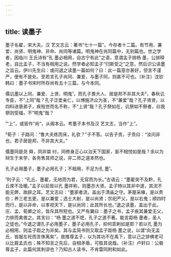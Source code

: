 ```yaml
---
---
---
```

title: 读墨子
---







墨子名翟，宋大夫。汉 艺文志云：著书“七十一篇”。今存者十二篇。有节用、兼爱、尚贤、明鬼神、非命、尚同等诸篇。明鬼神在尚同篇中，无别篇也。世之学者，因临川 王氏诗有“孔 墨必相用，自古宁有此”之语，意谓孟子排杨 墨，公排释老，自比孟子，不当有相用之说。然学者必知孟子“归斯受之”之意，然后识公读墨之旨云。伊川先生曰：或问退之读墨一篇如何？曰：此一篇意亦甚好，但言不谨严，便有不是处。至若言孔子尚同、兼爱，与墨子同，则甚不可也。〔补注〕沈钦韩曰：墨子书宋时所存尚有五十三篇，与今本同。

儒讥墨以上同、兼爱、上贤、明鬼¹，而孔子畏大人、居是邦不非其大夫²，春秋讥专臣，不“上同”哉？孔子泛爱亲仁，以博施济众为圣，不“兼爱”哉？孔子贤贤，以四科进褒弟子，疾殁世而名不称，不“上贤”哉？孔子祭如在，讥祭如不祭者，曰我祭则受福，不“明鬼”哉？

¹“上”，或皆作“尚”，从阁本云。考墨子本书及汉 艺文志，当作“上”。

²荀子：子路问：“鲁大夫练而床，礼欤？”子不答。以告子贡，子贡曰：“汝问非也，君子居是邦，不非其大夫。”

儒墨同是尧 舜，同非桀 纣，同修身正心以治天下国家，奚不相悦如是哉？余以为辩生于末学，各务售其师之说，非二师之道本然也。

孔子必用墨子，墨子必用孔子；不相用，不足为孔 墨¹。

¹列子云：“孔丘、墨翟，无地而为君，无官而为长。”古语云：“墨翟突不及黔，孔丘席不及暖。”孟子以前皆以孔 墨并称，则墨亦大贤。孟子特以其非中道，其流不能无弊，故辟之耳。艺文志曰：“墨家者流，盖出于清庙之守。茅屋采椽，是以贵俭；养三老五更，是以兼爱；选士大射，是以尚贤；宗祀严父，是以右鬼；顺四时而行，是以非命，以孝视天下，是以尚同；此其所长也。”退之读墨，盖出于此。庄、孟、荀卿之论，皆斥其所短也。又严有翼曰：墨子之书，孟子疾其兼爱无父，力排而禽兽之。其言曰：“杨 墨之道不熄，孔子之道不著。能言距杨 墨者，圣人之徒也。”今退之谓孔子必用墨子，墨子必用孔子，抑何乖剌如是耶？若以孔 墨为必相用，则孟子距之为非矣。其与孟简书则又取孟子距杨 墨之说，以谓“向无孟氏，皆服左衽而言侏离矣”。故推尊孟子，以为其功不在禹下，意以己之排佛老可以比肩孟氏也；殊不知言之先后，自相矛盾，可胜其说哉。〔补注〕卢轩曰：公极尊孟子，此篇何其刺谬也？乃知古人读书，不肯雷同附和如此。